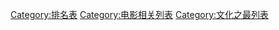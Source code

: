 [[Category:排名表|Category:排名表]]
[[Category:电影相关列表|Category:电影相关列表]]
[[Category:文化之最列表|Category:文化之最列表]]